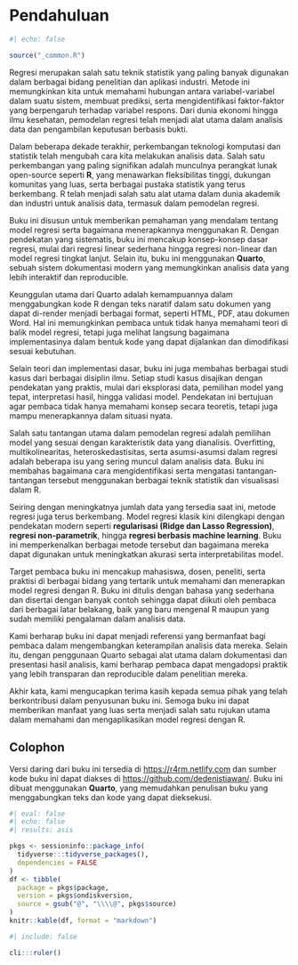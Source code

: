 # Pendahuluan {#sec-intro .unnumbered}

```r
#| echo: false

source("_common.R")
```

Regresi merupakan salah satu teknik statistik yang paling banyak digunakan dalam berbagai bidang penelitian dan aplikasi industri. Metode ini memungkinkan kita untuk memahami hubungan antara variabel-variabel dalam suatu sistem, membuat prediksi, serta mengidentifikasi faktor-faktor yang berpengaruh terhadap variabel respons. Dari dunia ekonomi hingga ilmu kesehatan, pemodelan regresi telah menjadi alat utama dalam analisis data dan pengambilan keputusan berbasis bukti.  

Dalam beberapa dekade terakhir, perkembangan teknologi komputasi dan statistik telah mengubah cara kita melakukan analisis data. Salah satu perkembangan yang paling signifikan adalah munculnya perangkat lunak open-source seperti **R**, yang menawarkan fleksibilitas tinggi, dukungan komunitas yang luas, serta berbagai pustaka statistik yang terus berkembang. R telah menjadi salah satu alat utama dalam dunia akademik dan industri untuk analisis data, termasuk dalam pemodelan regresi.  

Buku ini disusun untuk memberikan pemahaman yang mendalam tentang model regresi serta bagaimana menerapkannya menggunakan R. Dengan pendekatan yang sistematis, buku ini mencakup konsep-konsep dasar regresi, mulai dari regresi linear sederhana hingga regresi non-linear dan model regresi tingkat lanjut. Selain itu, buku ini menggunakan **Quarto**, sebuah sistem dokumentasi modern yang memungkinkan analisis data yang lebih interaktif dan reproducible.  

Keunggulan utama dari Quarto adalah kemampuannya dalam menggabungkan kode R dengan teks naratif dalam satu dokumen yang dapat di-render menjadi berbagai format, seperti HTML, PDF, atau dokumen Word. Hal ini memungkinkan pembaca untuk tidak hanya memahami teori di balik model regresi, tetapi juga melihat langsung bagaimana implementasinya dalam bentuk kode yang dapat dijalankan dan dimodifikasi sesuai kebutuhan.  

Selain teori dan implementasi dasar, buku ini juga membahas berbagai studi kasus dari berbagai disiplin ilmu. Setiap studi kasus disajikan dengan pendekatan yang praktis, mulai dari eksplorasi data, pemilihan model yang tepat, interpretasi hasil, hingga validasi model. Pendekatan ini bertujuan agar pembaca tidak hanya memahami konsep secara teoretis, tetapi juga mampu menerapkannya dalam situasi nyata.  

Salah satu tantangan utama dalam pemodelan regresi adalah pemilihan model yang sesuai dengan karakteristik data yang dianalisis. Overfitting, multikolinearitas, heteroskedastisitas, serta asumsi-asumsi dalam regresi adalah beberapa isu yang sering muncul dalam analisis data. Buku ini membahas bagaimana cara mengidentifikasi serta mengatasi tantangan-tantangan tersebut menggunakan berbagai teknik statistik dan visualisasi dalam R.  

Seiring dengan meningkatnya jumlah data yang tersedia saat ini, metode regresi juga terus berkembang. Model regresi klasik kini dilengkapi dengan pendekatan modern seperti **regularisasi (Ridge dan Lasso Regression)**, **regresi non-parametrik**, hingga **regresi berbasis machine learning**. Buku ini memperkenalkan berbagai metode tersebut dan bagaimana mereka dapat digunakan untuk meningkatkan akurasi serta interpretabilitas model.  

Target pembaca buku ini mencakup mahasiswa, dosen, peneliti, serta praktisi di berbagai bidang yang tertarik untuk memahami dan menerapkan model regresi dengan R. Buku ini ditulis dengan bahasa yang sederhana dan disertai dengan banyak contoh sehingga dapat diikuti oleh pembaca dari berbagai latar belakang, baik yang baru mengenal R maupun yang sudah memiliki pengalaman dalam analisis data.  

Kami berharap buku ini dapat menjadi referensi yang bermanfaat bagi pembaca dalam mengembangkan keterampilan analisis data mereka. Selain itu, dengan penggunaan Quarto sebagai alat utama dalam dokumentasi dan presentasi hasil analisis, kami berharap pembaca dapat mengadopsi praktik yang lebih transparan dan reproducible dalam penelitian mereka.  

Akhir kata, kami mengucapkan terima kasih kepada semua pihak yang telah berkontribusi dalam penyusunan buku ini. Semoga buku ini dapat memberikan manfaat yang luas serta menjadi salah satu rujukan utama dalam memahami dan mengaplikasikan model regresi dengan R.  

## Colophon

Versi daring dari buku ini tersedia di <https://r4rm.netlify.com> dan sumber kode buku ini dapat diakses di <https://github.com/dedenistiawan/>. Buku ini dibuat menggunakan **Quarto**, yang memudahkan penulisan buku yang menggabungkan teks dan kode yang dapat dieksekusi.


```r
#| eval: false
#| echo: false
#| results: asis

pkgs <- sessioninfo::package_info(
  tidyverse:::tidyverse_packages(),
  dependencies = FALSE
)
df <- tibble(
  package = pkgs$package,
  version = pkgs$ondiskversion,
  source = gsub("@", "\\\\@", pkgs$source)
)
knitr::kable(df, format = "markdown")
```

```r
#| include: false

cli:::ruler()
```

